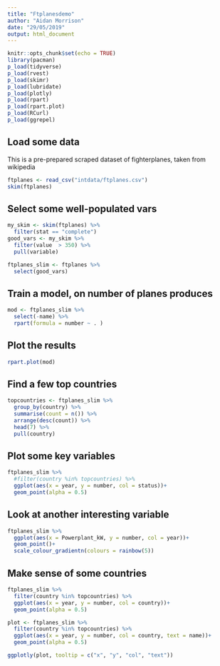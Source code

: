 ```yaml
---
title: "Ftplanesdemo"
author: "Aidan Morrison"
date: "29/05/2019"
output: html_document
---
```


```r
knitr::opts_chunk$set(echo = TRUE)
library(pacman)
p_load(tidyverse)
p_load(rvest)
p_load(skimr)
p_load(lubridate)
p_load(plotly)
p_load(rpart)
p_load(rpart.plot)
p_load(RCurl)
p_load(ggrepel)
```

## Load some data

This is a pre-prepared scraped dataset of fighterplanes, taken from wikipedia

```r
ftplanes <- read_csv("intdata/ftplanes.csv")
skim(ftplanes)
```

## Select some well-populated vars



```r
my_skim <- skim(ftplanes) %>% 
  filter(stat == "complete")
good_vars <- my_skim %>% 
  filter(value  > 350) %>% 
  pull(variable)

ftplanes_slim <- ftplanes %>% 
  select(good_vars)
```

## Train a model, on number of planes produces

```r
mod <- ftplanes_slim %>%
  select(-name) %>% 
  rpart(formula = number ~ . )

```

## Plot the results

```r
rpart.plot(mod)
```

## Find a few top countries

```r
topcountries <- ftplanes_slim %>% 
  group_by(country) %>% 
  summarise(count = n()) %>% 
  arrange(desc(count)) %>% 
  head(7) %>% 
  pull(country)

```

## Plot some key variables

```r
ftplanes_slim %>% 
  #filter(country %in% topcountries) %>% 
  ggplot(aes(x = year, y = number, col = status))+
  geom_point(alpha = 0.5)
```

## Look at another interesting variable

```r

ftplanes_slim %>% 
  ggplot(aes(x = Powerplant_kW, y = number, col = year))+
  geom_point()+
  scale_colour_gradientn(colours = rainbow(5))
```

## Make sense of some countries

```r
ftplanes_slim %>% 
  filter(country %in% topcountries) %>% 
  ggplot(aes(x = year, y = number, col = country))+
  geom_point(alpha = 0.5)
```

```r
plot <- ftplanes_slim %>% 
  filter(country %in% topcountries) %>% 
  ggplot(aes(x = year, y = number, col = country, text = name))+
  geom_point(alpha = 0.5)

ggplotly(plot, tooltip = c("x", "y", "col", "text"))
```
